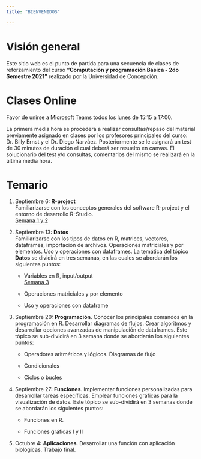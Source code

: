 ```yaml
---
title: "BIENVENIDOS"

---
```


# Visión general

Este sitio web es el punto de partida para una secuencia de clases de reforzamiento del curso **"Computación y programación Básica - 2do Semestre 2021"** realizado por la Universidad de Concepción.

# Clases Online

Favor de unirse a Microsoft Teams todos los lunes de 15:15 a 17:00.

La primera media hora se procederá a realizar consultas/repaso del material previamente asignado en clases por los profesores principales del curso: Dr. Billy Ernst y el Dr. Diego Narváez. Posteriormente se le asignará un test de 30 minutos de duración el cual deberá ser resuelto en canvas. El solucionario del test y/o consultas, comentarios del mismo se realizará en la última media hora.

# Temario

1. Septiembre 6: **R-project**\
Familiarizarse con los conceptos generales del software R-project y el entorno de desarrollo R-Studio.\
[Semana 1 y 2](./rstudio.html)

2. Septiembre 13: **Datos**\
Familiarizarse con los tipos de datos en R, matrices, vectores, dataframes, importación de archivos. Operaciones matriciales y por elementos. Uso y operaciones con dataframes. La temática del tópico **Datos** se dividirá en tres semanas, en las cuales se abordarán los siguientes puntos:

    - Variables en R, input/output \
    [Semana 3](./datos.html)
    
    - Operaciones matriciales y por elemento
    
    - Uso y operaciones con dataframe\

3. Septiembre 20: **Programación**. Conocer los principales comandos en la programación en R. Desarrollar diagramas de flujos. Crear algoritmos y desarrollar opciones avanzadas de manipulación de dataframes. Este tópico se sub-dividirá en 3 semana donde se abordarán los siguientes puntos:

    - Operadores aritméticos y lógicos. Diagramas de flujo
    
    - Condicionales
    
    - Ciclos o bucles
    
4. Septiembre 27: **Funciones**. Implementar funciones personalizadas para desarrollar tareas específicas. Emplear funciones gráficas para la visualización de datos. Este tópico se sub-dividirá en 3 semanas donde se abordarán los siguientes puntos:

    - Funciones en R. 
    
    - Funciones gráficas I y II

5. Octubre 4: **Aplicaciones**. Desarrollar una función con aplicación biológicas. Trabajo final.





